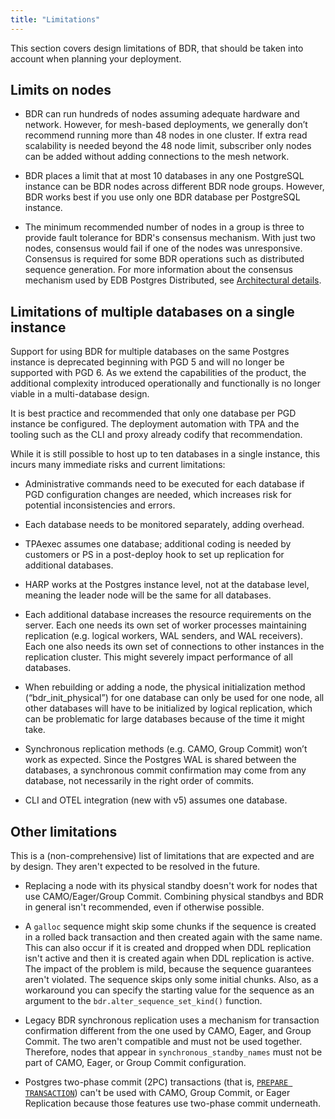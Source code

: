 ```yaml
---
title: "Limitations"
---
```



This section covers design limitations of BDR, that should be taken into account when planning your deployment.

## Limits on nodes

- BDR can run hundreds of nodes assuming adequate hardware and network. However, for mesh-based deployments, we generally don’t recommend running more than 48 nodes in one cluster. If extra read scalability is needed beyond the 48 node limit, subscriber only nodes can be added without adding connections to the mesh network.

- BDR places a limit that at most 10 databases in any one PostgreSQL instance can be BDR nodes across different BDR node groups. However, BDR works best if you use only one BDR database per PostgreSQL instance.

- The minimum recommended number of nodes in a group is three to provide fault tolerance for BDR's consensus mechanism. With just two nodes, consensus would fail if one of the nodes was unresponsive. Consensus is required for some BDR operations such as distributed sequence generation. For more information about the consensus mechanism used by EDB Postgres Distributed, see [Architectural details](/pgd/4.4/architectures/#architecture-details).


## Limitations of multiple databases on a single instance

Support for using BDR for multiple databases on the same Postgres instance is deprecated beginning with PGD 5 and will no longer be supported with PGD 6. As we extend the capabilities of the product, the additional complexity introduced operationally and functionally is no longer viable in a multi-database design.

It is best practice and recommended that only one database per PGD instance be configured. The deployment automation with TPA and the tooling such as the CLI and proxy already codify that recommendation. 

While it is still possible to host up to ten databases in a single instance, this incurs many immediate risks and current limitations:

- Administrative commands need to be executed for each database if PGD configuration changes are needed, which increases risk for potential inconsistencies and errors.

- Each database needs to be monitored separately, adding overhead.

- TPAexec assumes one database; additional coding is needed by customers or PS in a post-deploy hook to set up replication for additional databases.

- HARP works at the Postgres instance level, not at the database level, meaning the leader node will be the same for all databases.

- Each additional database increases the resource requirements on the server. Each one needs its own set of worker processes maintaining replication (e.g.  logical workers, WAL senders, and WAL receivers). Each one also needs its own set of connections to other instances in the replication cluster. This might severely impact performance of all databases.

- When rebuilding or adding a node, the physical initialization method (“bdr_init_physical”) for one database can only be used for one node, all other databases will have to be initialized by logical replication, which can be problematic for large databases because of the time it might take.

- Synchronous replication methods (e.g. CAMO, Group Commit) won’t work as expected. Since the Postgres WAL is shared between the databases, a synchronous commit confirmation may come from any database, not necessarily in the right order of commits.

- CLI and OTEL integration (new with v5) assumes one database. 

## Other limitations

This is a (non-comprehensive) list of limitations that are expected and are by design. They aren't expected to be resolved in the future.

-   Replacing a node with its physical standby doesn't work for nodes that use CAMO/Eager/Group Commit. Combining physical standbys and BDR in general isn't recommended, even if otherwise possible.

-   A `galloc` sequence might skip some chunks if the sequence is created in a rolled back transaction and then created again with the same name. This can also occur if it is created and dropped when DDL replication isn't active and then it is created again when DDL replication is active. The impact of the problem is mild, because the sequence guarantees aren't violated. The sequence skips only some initial chunks. Also, as a workaround you can specify the starting value for the sequence as an argument to the `bdr.alter_sequence_set_kind()` function.

-   Legacy BDR synchronous replication uses a mechanism for transaction confirmation different from the one used by CAMO, Eager, and Group Commit. The two aren't compatible and must not be used together. Therefore, nodes that appear in `synchronous_standby_names` must not be part of CAMO, Eager, or Group Commit configuration.

-   Postgres two-phase commit (2PC) transactions (that is, [`PREPARE TRANSACTION`](https://www.postgresql.org/docs/current/sql-prepare-transaction.html)) can't be used with CAMO, Group Commit, or Eager Replication because those features use two-phase commit underneath.
